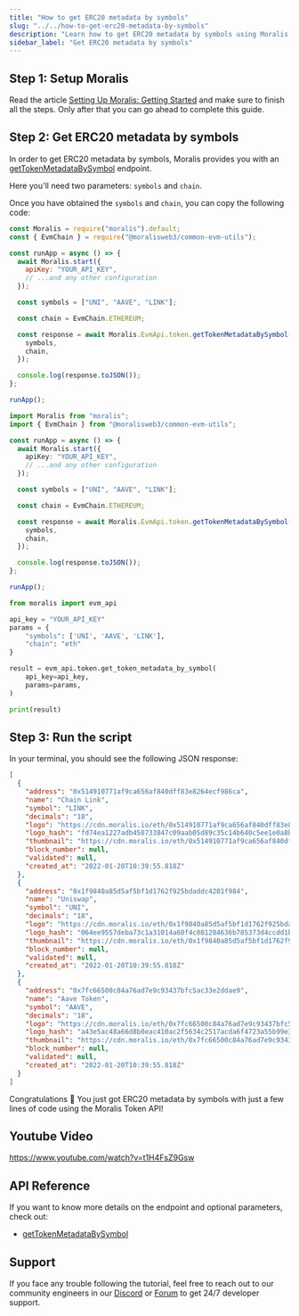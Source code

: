 ```yaml
---
title: "How to get ERC20 metadata by symbols"
slug: "../../how-to-get-erc20-metadata-by-symbols"
description: "Learn how to get ERC20 metadata by symbols using Moralis Token API."
sidebar_label: "Get ERC20 metadata by symbols"
---
```





## Step 1: Setup Moralis

Read the article [Setting Up Moralis: Getting Started](/web3-data-api/evm/get-your-api-key) and make sure to finish all the steps. Only after that you can go ahead to complete this guide.

## Step 2: Get ERC20 metadata by symbols

In order to get ERC20 metadata by symbols, Moralis provides you with an [getTokenMetadataBySymbol](/web3-data-api/evm/reference/get-token-metadata-by-symbol) endpoint.

Here you'll need two parameters: `symbols` and `chain`.

Once you have obtained the `symbols` and `chain`, you can copy the following code:


<Tabs groupId="programming-language">
  <TabItem value="javascript" label="index.js (JavaScript)" default>

```javascript index.js
const Moralis = require("moralis").default;
const { EvmChain } = require("@moralisweb3/common-evm-utils");

const runApp = async () => {
  await Moralis.start({
    apiKey: "YOUR_API_KEY",
    // ...and any other configuration
  });

  const symbols = ["UNI", "AAVE", "LINK"];

  const chain = EvmChain.ETHEREUM;

  const response = await Moralis.EvmApi.token.getTokenMetadataBySymbol({
    symbols,
    chain,
  });

  console.log(response.toJSON());
};

runApp();
```

</TabItem>
<TabItem value="typescript" label="index.ts (TypeScript)">

```typescript index.ts
import Moralis from "moralis";
import { EvmChain } from "@moralisweb3/common-evm-utils";

const runApp = async () => {
  await Moralis.start({
    apiKey: "YOUR_API_KEY",
    // ...and any other configuration
  });

  const symbols = ["UNI", "AAVE", "LINK"];

  const chain = EvmChain.ETHEREUM;

  const response = await Moralis.EvmApi.token.getTokenMetadataBySymbol({
    symbols,
    chain,
  });

  console.log(response.toJSON());
};

runApp();
```

</TabItem>
<TabItem value="python" label="index.py (Python)">

```python index.py
from moralis import evm_api

api_key = "YOUR_API_KEY"
params = {
    "symbols": ['UNI', 'AAVE', 'LINK'],
    "chain": "eth"
}

result = evm_api.token.get_token_metadata_by_symbol(
    api_key=api_key,
    params=params,
)

print(result)
```

</TabItem>
</Tabs>

## Step 3: Run the script


<RunTheScript />

In your terminal, you should see the following JSON response:

```json
[
  {
    "address": "0x514910771af9ca656af840dff83e8264ecf986ca",
    "name": "Chain Link",
    "symbol": "LINK",
    "decimals": "18",
    "logo": "https://cdn.moralis.io/eth/0x514910771af9ca656af840dff83e8264ecf986ca.webp",
    "logo_hash": "fd74ea1227adb458733847c09aab05d89c35c14b640c5ee1e0a8bffa79193eb4",
    "thumbnail": "https://cdn.moralis.io/eth/0x514910771af9ca656af840dff83e8264ecf986ca_thumb.webp",
    "block_number": null,
    "validated": null,
    "created_at": "2022-01-20T10:39:55.818Z"
  },
  {
    "address": "0x1f9840a85d5af5bf1d1762f925bdaddc4201f984",
    "name": "Uniswap",
    "symbol": "UNI",
    "decimals": "18",
    "logo": "https://cdn.moralis.io/eth/0x1f9840a85d5af5bf1d1762f925bdaddc4201f984.webp",
    "logo_hash": "064ee9557deba73c1a31014a60f4c081284636b785373d4ccdd1b3440df11f43",
    "thumbnail": "https://cdn.moralis.io/eth/0x1f9840a85d5af5bf1d1762f925bdaddc4201f984_thumb.webp",
    "block_number": null,
    "validated": null,
    "created_at": "2022-01-20T10:39:55.818Z"
  },
  {
    "address": "0x7fc66500c84a76ad7e9c93437bfc5ac33e2ddae9",
    "name": "Aave Token",
    "symbol": "AAVE",
    "decimals": "18",
    "logo": "https://cdn.moralis.io/eth/0x7fc66500c84a76ad7e9c93437bfc5ac33e2ddae9.webp",
    "logo_hash": "a43e5ac48a66d8b0eac410ac2f5634c2517acda6f4723a55b99e3c5906132a1b",
    "thumbnail": "https://cdn.moralis.io/eth/0x7fc66500c84a76ad7e9c93437bfc5ac33e2ddae9_thumb.webp",
    "block_number": null,
    "validated": null,
    "created_at": "2022-01-20T10:39:55.818Z"
  }
]
```

Congratulations 🥳 You just got ERC20 metadata by symbols with just a few lines of code using the Moralis Token API!

## Youtube Video

https://www.youtube.com/watch?v=t1H4FsZ9Gsw

## API Reference

If you want to know more details on the endpoint and optional parameters, check out:

<ul>
  <li><a href="/web3-data-api/evm/reference/get-token-metadata-by-symbol">getTokenMetadataBySymbol</a></li>
</ul>

## Support

If you face any trouble following the tutorial, feel free to reach out to our community engineers in our [Discord](https://moralis.io/discord) or [Forum](https://forum.moralis.io) to get 24/7 developer support.
